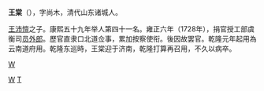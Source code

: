'''王棠'''（{{bd|1705年||1748年||catIdx=W王}}），字尚木，清代山东诸城人。

[[王沛憻|王沛憻]]之子。康熙五十九年举人第四十一名。雍正六年（1728年），捐官授工部虞衡司[[员外郎|员外郎]]。歷官直隶口北道佥事，累加按察使衔。後因故罢官。乾隆元年起用為云南道府用。乾隆东巡時，王棠迎于济南，乾隆打算再召用，不久以病卒。

[[category:清朝工部員外郎|W]]
[[Category:诸城人|W]]
[[Category:王姓|T]]